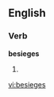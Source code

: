 
==English==

===Verb===
'''besieges'''

# {{third-person singular of|[[besiege]]}}

[[vi:besieges]]